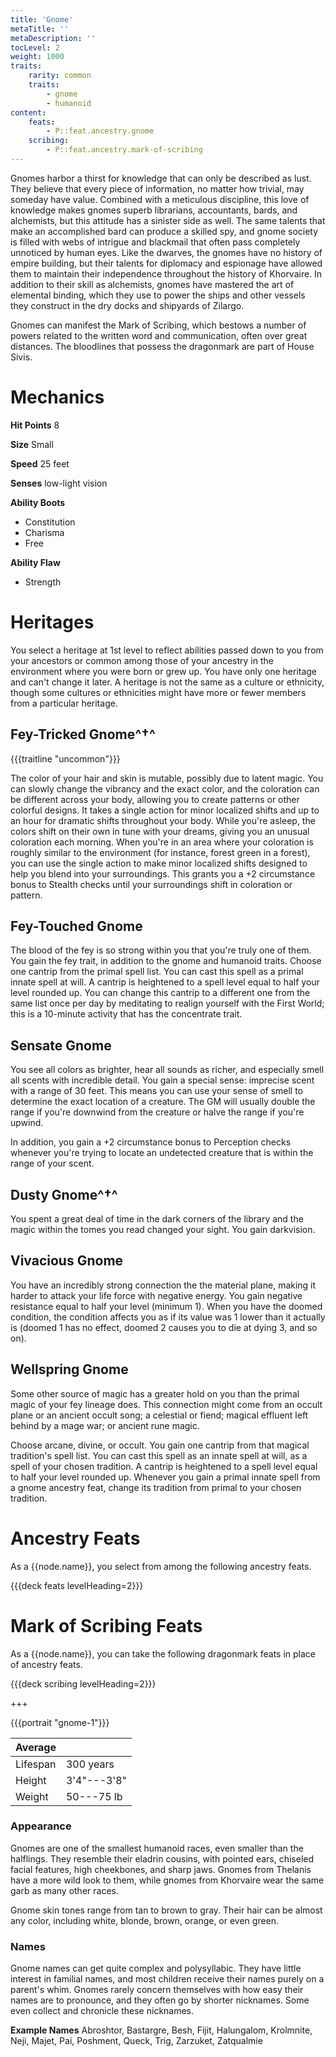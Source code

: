 ```yaml
---
title: 'Gnome'
metaTitle: ''
metaDescription: ''
tocLevel: 2
weight: 1000
traits:
    rarity: common
    traits:
        - gnome
        - humanoid
content:
    feats:
        - P::feat.ancestry.gnome
    scribing:
        - P::feat.ancestry.mark-of-scribing
---
```


Gnomes harbor a thirst for knowledge that can only be described as lust. They believe that every piece of information, no matter how trivial, may someday have value. Combined with a meticulous discipline, this love of knowledge makes gnomes superb librarians, accountants, bards, and alchemists, but this attitude has a sinister side as well. The same talents that make an accomplished bard can produce a skilled spy, and gnome society is filled with webs of intrigue and blackmail that often pass completely unnoticed by human eyes. Like the dwarves, the gnomes have no history of empire building, but their talents for diplomacy and espionage have allowed them to maintain their independence throughout the history of Khorvaire. In addition to their skill as alchemists, gnomes have mastered the art of elemental binding, which they use to power the ships and other vessels they construct in the dry docks and shipyards of Zilargo.

Gnomes can manifest the Mark of Scribing, which bestows a number of powers related to the written word and communication, often over great distances. The bloodlines that possess the dragonmark are part of House Sivis.

# Mechanics

**Hit Points** 8

**Size** Small

**Speed** 25 feet

**Senses** low-light vision

**Ability Boots**

-   Constitution
-   Charisma
-   Free

**Ability Flaw**

-   Strength

# Heritages

You select a heritage at 1st level to reflect abilities passed down to you from your ancestors or common among those of your ancestry in the environment where you were born or grew up. You have only one heritage and can't change it later. A heritage is not the same as a culture or ethnicity, though some cultures or ethnicities might have more or fewer members from a particular heritage.

## Fey-Tricked Gnome^†^

{{{traitline "uncommon"}}}

The color of your hair and skin is mutable, possibly due to latent magic. You can slowly change the vibrancy and the exact color, and the coloration can be different across your body, allowing you to create patterns or other colorful designs. It takes a single action for minor localized shifts and up to an hour for dramatic shifts throughout your body. While you're asleep, the colors shift on their own in tune with your dreams, giving you an unusual coloration each morning. When you're in an area where your coloration is roughly similar to the environment (for instance, forest green in a forest), you can use the single action to make minor localized shifts designed to help you blend into your surroundings. This grants you a +2 circumstance bonus to Stealth checks until your surroundings shift in coloration or pattern.

## Fey-Touched Gnome

The blood of the fey is so strong within you that you're truly one of them. You gain the fey trait, in addition to the gnome and humanoid traits. Choose one cantrip from the primal spell list. You can cast this spell as a primal innate spell at will. A cantrip is heightened to a spell level equal to half your level rounded up. You can change this cantrip to a different one from the same list once per day by meditating to realign yourself with the First World; this is a 10-minute activity that has the concentrate trait.

## Sensate Gnome

You see all colors as brighter, hear all sounds as richer, and especially smell all scents with incredible detail. You gain a special sense: imprecise scent with a range of 30 feet. This means you can use your sense of smell to determine the exact location of a creature. The GM will usually double the range if you're downwind from the creature or halve the range if you're upwind.

In addition, you gain a +2 circumstance bonus to Perception checks whenever you're trying to locate an undetected creature that is within the range of your scent.

## Dusty Gnome^†^

You spent a great deal of time in the dark corners of the library and the magic within the tomes you read changed your sight. You gain darkvision.

## Vivacious Gnome

You have an incredibly strong connection the the material plane, making it harder to attack your life force with negative energy. You gain negative resistance equal to half your level (minimum 1). When you have the doomed condition, the condition affects you as if its value was 1 lower than it actually is (doomed 1 has no effect, doomed 2 causes you to die at dying 3, and so on).

## Wellspring Gnome

Some other source of magic has a greater hold on you than the primal magic of your fey lineage does. This connection might come from an occult plane or an ancient occult song; a celestial or fiend; magical effluent left behind by a mage war; or ancient rune magic.

Choose arcane, divine, or occult. You gain one cantrip from that magical tradition's spell list. You can cast this spell as an innate spell at will, as a spell of your chosen tradition. A cantrip is heightened to a spell level equal to half your level rounded up. Whenever you gain a primal innate spell from a gnome ancestry feat, change its tradition from primal to your chosen tradition.

# Ancestry Feats

As a {{node.name}}, you select from among the following ancestry feats.

{{{deck feats levelHeading=2}}}

# Mark of Scribing Feats

As a {{node.name}}, you can take the following dragonmark feats in place of ancestry feats.

{{{deck scribing levelHeading=2}}}

+++

{{{portrait "gnome-1"}}}

| Average  |             |
| -------- | ----------- |
| Lifespan | 300 years   |
| Height   | 3'4"---3'8" |
| Weight   | 50---75 lb  |

### Appearance

Gnomes are one of the smallest humanoid races, even smaller than the halflings. They resemble their eladrin cousins, with pointed ears, chiseled facial features, high cheekbones, and sharp jaws. Gnomes from Thelanis have a more wild look to them, while gnomes from Khorvaire wear the same garb as many other races.

Gnome skin tones range from tan to brown to gray. Their hair can be almost any color, including white, blonde, brown, orange, or even green.

### Names

Gnome names can get quite complex and polysyllabic. They have little interest in familial names, and most children receive their names purely on a parent's whim. Gnomes rarely concern themselves with how easy their names are to pronounce, and they often go by shorter nicknames. Some even collect and chronicle these nicknames.

**Example Names** Abroshtor, Bastargre, Besh, Fijit, Halungalom, Krolmnite, Neji, Majet, Pai, Poshment, Queck, Trig, Zarzuket, Zatqualmie
